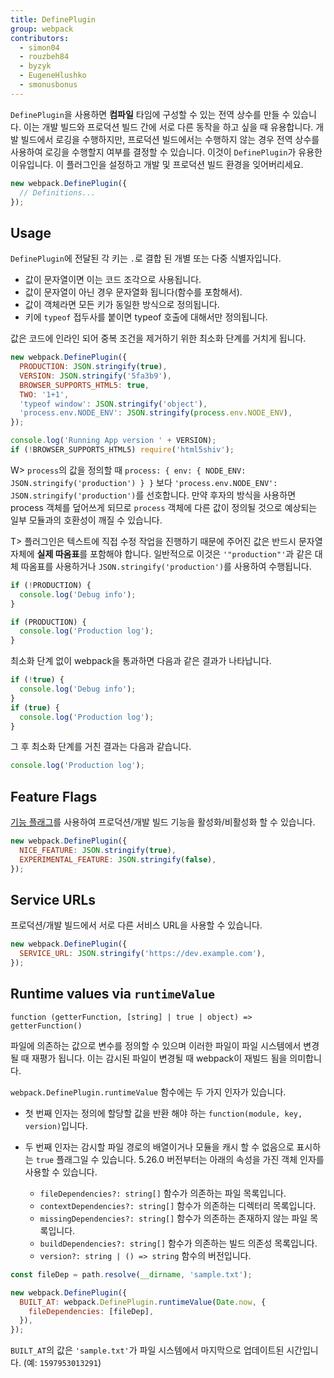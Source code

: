 ```yaml
---
title: DefinePlugin
group: webpack
contributors:
  - simon04
  - rouzbeh84
  - byzyk
  - EugeneHlushko
  - smonusbonus
---
```


`DefinePlugin`을 사용하면 **컴파일** 타임에 구성할 수 있는 전역 상수를 만들 수 있습니다. 이는 개발 빌드와 프로덕션 빌드 간에 서로 다른 동작을 하고 싶을 때 유용합니다. 개발 빌드에서 로깅을 수행하지만, 프로덕션 빌드에서는 수행하지 않는 경우 전역 상수를 사용하여 로깅을 수행할지 여부를 결정할 수 있습니다. 이것이 `DefinePlugin`가 유용한 이유입니다. 이 플러그인을 설정하고 개발 및 프로덕션 빌드 환경을 잊어버리세요.

```javascript
new webpack.DefinePlugin({
  // Definitions...
});
```

## Usage

`DefinePlugin`에 전달된 각 키는 `.`로 결합 된 개별 또는 다중 식별자입니다.

- 값이 문자열이면 이는 코드 조각으로 사용됩니다.
- 값이 문자열이 아닌 경우 문자열화 됩니다(함수를 포함해서).
- 값이 객체라면 모든 키가 동일한 방식으로 정의됩니다.
- 키에 `typeof` 접두사를 붙이면 typeof 호출에 대해서만 정의됩니다.

값은 코드에 인라인 되어 중복 조건을 제거하기 위한 최소화 단계를 거치게 됩니다.

```javascript
new webpack.DefinePlugin({
  PRODUCTION: JSON.stringify(true),
  VERSION: JSON.stringify('5fa3b9'),
  BROWSER_SUPPORTS_HTML5: true,
  TWO: '1+1',
  'typeof window': JSON.stringify('object'),
  'process.env.NODE_ENV': JSON.stringify(process.env.NODE_ENV),
});
```

```javascript
console.log('Running App version ' + VERSION);
if (!BROWSER_SUPPORTS_HTML5) require('html5shiv');
```

W> `process`의 값을 정의할 때 `process: { env: { NODE_ENV: JSON.stringify('production') } }` 보다 `'process.env.NODE_ENV': JSON.stringify('production')`를 선호합니다. 만약 후자의 방식을 사용하면 process 객체를 덮어쓰게 되므로 `process` 객체에 다른 값이 정의될 것으로 예상되는 일부 모듈과의 호환성이 깨질 수 있습니다.

T> 플러그인은 텍스트에 직접 수정 작업을 진행하기 때문에 주어진 값은 반드시 문자열 자체에 **실제 따옴표**를 포함해야 합니다. 일반적으로 이것은 `'"production"'`과 같은 대체 따옴표를 사용하거나 `JSON.stringify('production')`를 사용하여 수행됩니다.

```javascript
if (!PRODUCTION) {
  console.log('Debug info');
}

if (PRODUCTION) {
  console.log('Production log');
}
```

최소화 단계 없이 webpack을 통과하면 다음과 같은 결과가 나타납니다.

```javascript
if (!true) {
  console.log('Debug info');
}
if (true) {
  console.log('Production log');
}
```

그 후 최소화 단계를 거친 결과는 다음과 같습니다.

```javascript
console.log('Production log');
```

## Feature Flags

[기능 플래그](https://en.wikipedia.org/wiki/Feature_toggle)를 사용하여 프로덕션/개발 빌드 기능을 활성화/비활성화 할 수 있습니다.

```javascript
new webpack.DefinePlugin({
  NICE_FEATURE: JSON.stringify(true),
  EXPERIMENTAL_FEATURE: JSON.stringify(false),
});
```

## Service URLs

프로덕션/개발 빌드에서 서로 다른 서비스 URL을 사용할 수 있습니다.

```javascript
new webpack.DefinePlugin({
  SERVICE_URL: JSON.stringify('https://dev.example.com'),
});
```

## Runtime values via `runtimeValue`

`function (getterFunction, [string] | true | object) => getterFunction()`

파일에 의존하는 값으로 변수를 정의할 수 있으며 이러한 파일이 파일 시스템에서 변경 될 때 재평가 됩니다. 이는 감시된 파일이 변경될 때 webpack이 재빌드 됨을 의미합니다.

`webpack.DefinePlugin.runtimeValue` 함수에는 두 가지 인자가 있습니다.

- 첫 번째 인자는 정의에 할당할 값을 반환 해야 하는 `function(module, key, version)`입니다.
- 두 번째 인자는 감시할 파일 경로의 배열이거나 모듈을 캐시 할 수 없음으로 표시하는 `true` 플래그일 수 있습니다. 5.26.0 버전부터는 아래의 속성을 가진 객체 인자를 사용할 수 있습니다.

  - `fileDependencies?: string[]` 함수가 의존하는 파일 목록입니다.
  - `contextDependencies?: string[]` 함수가 의존하는 디렉터리 목록입니다.
  - `missingDependencies?: string[]` 함수가 의존하는 존재하지 않는 파일 목록입니다.
  - `buildDependencies?: string[]` 함수가 의존하는 빌드 의존성 목록입니다.
  - `version?: string | () => string` 함수의 버전입니다.

```javascript
const fileDep = path.resolve(__dirname, 'sample.txt');

new webpack.DefinePlugin({
  BUILT_AT: webpack.DefinePlugin.runtimeValue(Date.now, {
    fileDependencies: [fileDep],
  }),
});
```

`BUILT_AT`의 값은 `'sample.txt'`가 파일 시스템에서 마지막으로 업데이트된 시간입니다. (예: `1597953013291`)
